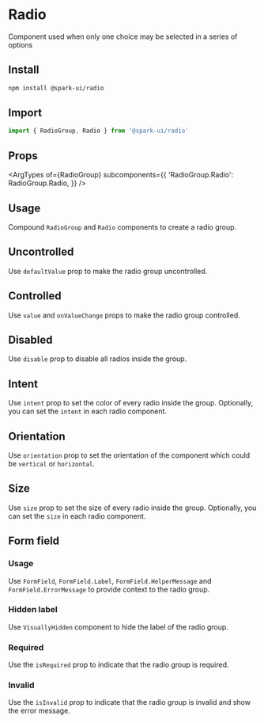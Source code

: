 
<Meta of={RadioStories} />

# Radio

Component used when only one choice may be selected in a series of options

## Install

```sh
npm install @spark-ui/radio
```

## Import

```ts
import { RadioGroup, Radio } from '@spark-ui/radio'
```

## Props

<ArgTypes
  of={RadioGroup}
  subcomponents={{
    'RadioGroup.Radio': RadioGroup.Radio,
  }}
/>

## Usage

Compound `RadioGroup` and `Radio` components to create a radio group.

<Canvas of={RadioStories.Default} />

## Uncontrolled

Use `defaultValue` prop to make the radio group uncontrolled.

<Canvas of={RadioStories.Uncontrolled} />

## Controlled

Use `value` and `onValueChange` props to make the radio group controlled.

<Canvas of={RadioStories.Controlled} />

## Disabled

Use `disable` prop to disable all radios inside the group.

<Canvas of={RadioStories.Disabled} />

## Intent

Use `intent` prop to set the color of every radio inside the group. Optionally, you can set the `intent` in each radio component.

<Canvas of={RadioStories.Intent} />

## Orientation

Use `orientation` prop to set the orientation of the component which could be `vertical` or `horizontal`.

<Canvas of={RadioStories.Orientation} />

## Size

Use `size` prop to set the size of every radio inside the group. Optionally, you can set the `size` in each radio component.

<Canvas of={RadioStories.Size} />

## Form field

### Usage

Use `FormField`, `FormField.Label`, `FormField.HelperMessage` and `FormField.ErrorMessage` to provide context to the radio group.

<Canvas of={RadioStories.Control} />

### Hidden label

Use `VisuallyHidden` component to hide the label of the radio group.

<Canvas of={RadioStories.HiddenLabel} />

### Required

Use the `isRequired` prop to indicate that the radio group is required.

<Canvas of={RadioStories.Required} />

### Invalid

Use the `isInvalid` prop to indicate that the radio group is invalid and show the error message.

<Canvas of={RadioStories.Invalid} />
